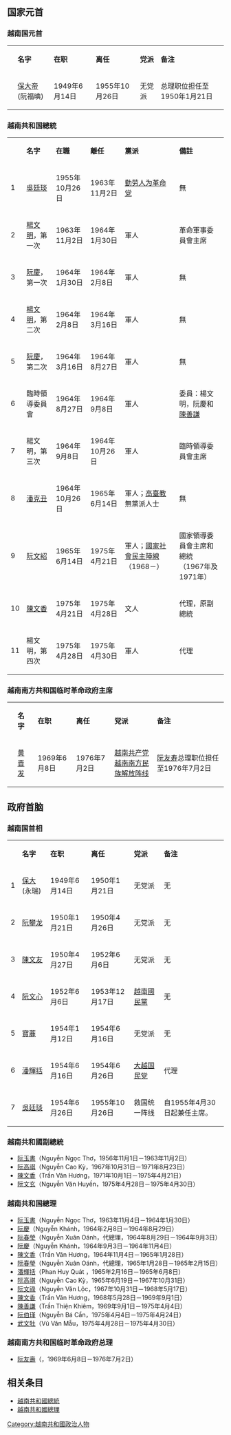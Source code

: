== 国家元首 ==
=== 越南国元首 ===
{| class="wikitable"
|-----
|
|'''名字'''
|'''在职'''
|'''离任'''
|'''党派'''
|'''备注'''
|----- bgcolor=#EEEEEE
|
|[[保大帝|保大帝]] (阮福晪)
|1949年6月14日
|1955年10月26日
|无党派
|总理职位担任至1950年1月21日
|}
=== 越南共和国總統 ===
{{main|越南共和國總統}}

{| class="wikitable"
|-----
|
|'''名字'''
|'''在職'''
|'''離任'''
|'''黨派'''
|'''備註'''
|----- bgcolor=#EEEEEE
|1
|[[吳廷琰|吳廷琰]]
|1955年10月26日
|1963年11月2日
|[[勤劳人为革命党|勤劳人为革命党]]
| 無
|----- bgcolor=#EEEEEE
|2
|[[楊文明|楊文明]]，第一次
|1963年11月2日
|1964年1月30日
| 軍人
| 革命軍事委員會主席
|----- bgcolor=#EEEEEE
|3
|[[阮慶|阮慶]]，第一次
|1964年1月30日
|1964年2月8日
| 軍人
|無
|----- bgcolor=#EEEEEE
|4
| [[楊文明|楊文明]]，第二次
|1964年2月8日
|1964年3月16日
| 軍人
|無
|----- bgcolor=#EEEEEE
|5
| [[阮慶|阮慶]]，第二次
|1964年3月16日
|1964年8月27日
| 軍人
|無
|----- bgcolor=#EEEEEE
|6
|臨時領導委員會
|1964年8月27日
|1964年9月8日
| 軍人
| 委員：楊文明，阮慶和[[陳善謙|陳善謙]]
|----- bgcolor=#EEEEEE
|7
| 楊文明，第三次
|1964年9月8日
|1964年10月26日
| 軍人
| 臨時領導委員會主席
|----- bgcolor=#EEEEEE
|8
|[[潘克丑|潘克丑]]
|1964年10月26日
|1965年6月14日
| 軍人；[[高臺教|高臺教]]無黨派人士
|無
|----- bgcolor=#EEEEEE
|9
|[[阮文紹|阮文紹]]
|1965年6月14日
|1975年4月21日
| 軍人；[[國家社會民主陣線|國家社會民主陣線]]（1968－）
| 國家領導委員會主席和總統<br>（1967年及1971年）
|----- bgcolor=#EEEEEE
|10
|[[陳文香|陳文香]]
|1975年4月21日
|1975年4月28日
|文人
| 代理，原副總統
|----- bgcolor=#EEEEEE
|11
| 楊文明，第四次
|1975年4月28日
|1975年4月30日
| 軍人
| 代理
|}

=== 越南南方共和国临时革命政府主席 ===
{| class="wikitable"
|-----
|
|'''名字'''
|'''在职'''
|'''离任'''
|'''党派'''
|'''备注'''
|----- bgcolor=#EEEEEE
|
|[[黄晋发|黄晋发]] 
|1969年6月8日
|1976年7月2日
|[[越南共产党|越南共产党]]<br>[[越南南方民族解放阵线|越南南方民族解放阵线]]
|[[阮友寿|阮友寿]]总理职位担任至1976年7月2日
|}

== 政府首脑 ==
=== 越南国首相 ===
{| class="wikitable"
|-----
|
|'''名字'''
|'''在职'''
|'''离任'''
|'''党派'''
|'''备注'''
|----- bgcolor=#EEEEEE
|1
|[[保大帝|保大]] (永瑞)
|1949年6月14日
|1950年1月21日
|无党派
| 无
|----- bgcolor=#EEEEEE
|2
|[[阮攀龙|阮攀龙]]
|1950年1月21日
|1950年4月26日
|无党派
|无
|----- bgcolor=#EEEEEE
|3
|[[陳文友|陳文友]]
|1950年4月27日
|1952年6月6日
|无党派
|无
|----- bgcolor=#EEEEEE
|4
|[[阮文心|阮文心]]
|1952年6月6日
|1953年12月17日
|[[越南國民黨|越南國民黨]]
|无
|----- bgcolor=#EEEEEE
|5
|[[阮福寶蔍|寶蔍]]
|1954年1月12日
|1954年6月16日
|无党派
|无
|----- bgcolor=#EEEEEE
|6
|[[潘輝括|潘輝括]]
|1954年6月16日
|1954年6月26日
|[[大越国民党|大越国民党]]
| 代理
|----- bgcolor=#EEEEEE
|7
|[[吳廷琰|吳廷琰]]
|1954年6月26日
|1955年10月26日
|救国统一阵线
| 自1955年4月30日起兼任主席。
|}

=== 越南共和國副總統 === 
{{main|越南共和國副總統}}

* [[阮玉書|阮玉書]]（Nguyễn Ngọc Thơ，1956年11月1日－1963年11月2日）
* [[阮高祺|阮高祺]]（Nguyễn Cao Kỳ，1967年10月31日－1971年8月23日）
* [[陳文香|陳文香]]（Trần Văn Hương，1971年10月1日－1975年4月21日）
* [[阮文玄|阮文玄]]（Nguyễn Văn Huyền，1975年4月28日－1975年4月30日）

=== 越南共和国總理 === 
{{main|越南共和國總理}}

* [[阮玉書|阮玉書]]（Nguyễn Ngọc Thơ，1963年11月4日－1964年1月30日）
* [[阮慶|阮慶]]（Nguyễn Khánh，1964年2月8日－1964年8月29日）
* [[阮春瑩|阮春瑩]]（Nguyễn Xuân Oánh，代總理，1964年8月29日－1964年9月3日）
* [[阮慶|阮慶]]（Nguyễn Khánh，1964年9月3日－1964年11月4日）
* [[陳文香|陳文香]]（Trần Văn Hương，1964年11月4日－1965年1月28日）
* [[阮春瑩|阮春瑩]]（Nguyễn Xuân Oánh，代總理，1965年1月28日－1965年2月15日）
* [[潘輝括|潘輝括]]（Phan Huy Quát ，1965年2月16日－1965年6月8日）
* [[阮高祺|阮高祺]]（Nguyễn Cao Kỳ，1965年6月19日－1967年10月31日）
* [[阮文祿|阮文祿]]（Nguyễn Văn Lộc，1967年10月31日－1968年5月17日）
* [[陳文香|陳文香]]（Trần Văn Hương，1968年5月28日－1969年9月1日）
* [[陳善謙|陳善謙]]（Trần Thiện Khiêm，1969年9月1日－1975年4月4日）
* [[阮伯瑾|阮伯瑾]]（Nguyễn Bá Cẩn，1975年4月4日－1975年4月24日）
* [[武文牡|武文牡]]（Vũ Văn Mẫu，1975年4月28日－1975年4月30日）

=== 越南南方共和国临时革命政府总理 ===
*[[阮友壽|阮友壽]]（{{lang|vi|Nguyên Húu Tho}}，1969年6月8日－1976年7月2日）

==相关条目==
*[[越南共和國總統|越南共和國總統]]
*[[越南共和國總理|越南共和國總理]]
[[Category:越南共和國政治人物|Category:越南共和國政治人物]]